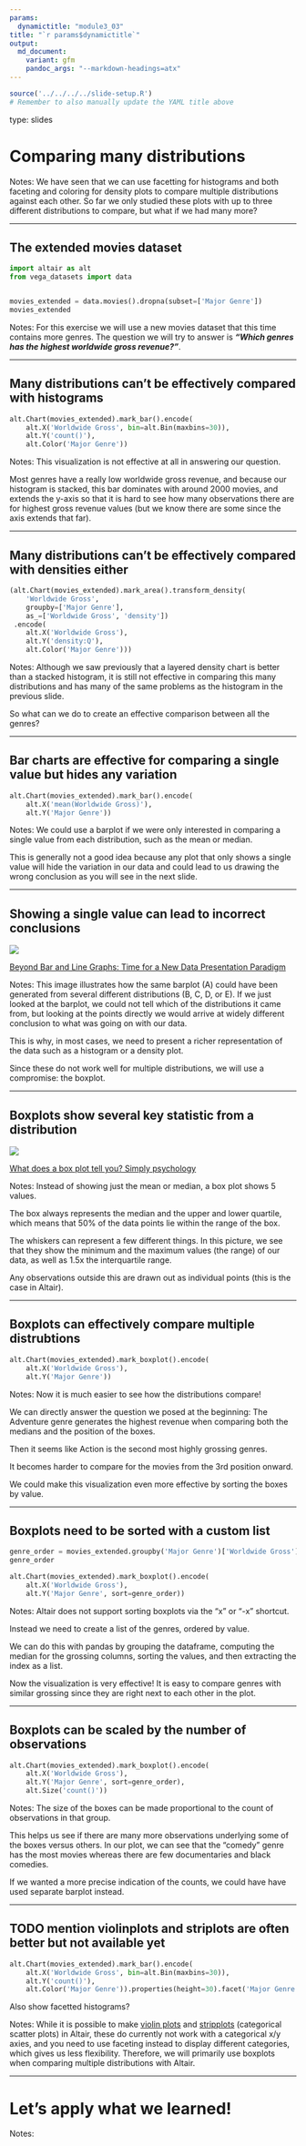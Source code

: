 ```yaml
---
params:
  dynamictitle: "module3_03"
title: "`r params$dynamictitle`"
output:
  md_document:
    variant: gfm
    pandoc_args: "--markdown-headings=atx"
---
```


```r
source('../../../../slide-setup.R')
# Remember to also manually update the YAML title above
```

type: slides

# Comparing many distributions

Notes:
We have seen that we can use facetting for histograms
and both faceting and coloring for density plots
to compare multiple distributions against each other.
So far we only studied these plots with up to three different distributions to compare,
but what if we had many more?

---

## The extended movies dataset

```python
import altair as alt
from vega_datasets import data


movies_extended = data.movies().dropna(subset=['Major Genre'])
movies_extended
```

Notes:
For this exercise we will use a new movies dataset that this time contains more genres.
The question we will try to answer is
***"Which genres has the highest worldwide gross revenue?"***.

---

## Many distributions can't be effectively compared with histograms

```python
alt.Chart(movies_extended).mark_bar().encode(
    alt.X('Worldwide Gross', bin=alt.Bin(maxbins=30)),
    alt.Y('count()'),
    alt.Color('Major Genre'))
```

Notes:
This visualization is not effective at all
in answering our question.

Most genres have a really low worldwide gross revenue,
and because our histogram is stacked,
this bar dominates with around 2000 movies,
and extends the y-axis so that it is hard to see 
how many observations there are for highest
gross revenue values (but we know there are some since the axis extends that far).

---

## Many distributions can't be effectively compared with densities either

```python
(alt.Chart(movies_extended).mark_area().transform_density(
    'Worldwide Gross',
    groupby=['Major Genre'],
    as_=['Worldwide Gross', 'density'])
 .encode(
    alt.X('Worldwide Gross'),
    alt.Y('density:Q'),
    alt.Color('Major Genre')))
```

Notes:
Although we saw previously that a layered density chart
is better than a stacked histogram,
it is still not effective in comparing this many distributions
and has many of the same problems as the histogram in the previous slide.

So what can we do to create an effective comparison between all the genres?

---

## Bar charts are effective for comparing a single value but hides any variation

```python
alt.Chart(movies_extended).mark_bar().encode(
    alt.X('mean(Worldwide Gross)'),
    alt.Y('Major Genre'))
```

Notes:
We could use a barplot if we were only interested in comparing a single value
from each distribution, such as the mean or median.

This is generally not a good idea because any plot that only shows a single value
will hide the variation in our data
and could lead to us drawing the wrong conclusion
as you will see in the next slide.

---

## Showing a single value can lead to incorrect conclusions

<img src=/module3/barplot-hiding-points.png></img>

[Beyond Bar and Line Graphs: Time for a New Data Presentation Paradigm](https://journals.plos.org/plosbiology/article?id=10.1371/journal.pbio.1002128)

Notes:
This image illustrates how the same barplot (A)
could have been generated from several different distributions (B, C, D, or E).
If we just looked at the barplot,
we could not tell which of the distributions it came from,
but looking at the points directly
we would arrive at widely different conclusion to what was going on with our data.

This is why, in most cases, we need to present a richer representation of the data
such as a histogram or a density plot.

Since these do not work well for multiple distributions,
we will use a compromise: the boxplot.

---

## Boxplots show several key statistic from a distribution

<img src=/module3/boxplot-schematic.webp></img>

[What does a box plot tell you? Simply psychology](https://www.simplypsychology.org/boxplots.html)

Notes:
Instead of showing just the mean or median,
a box plot shows 5 values.

The box always represents the median and the upper and lower quartile,
which means that 50% of the data points lie within the range of the box.

The whiskers can represent a few different things.
In this picture, we see that they show the minimum and the maximum values (the range) of our data, as well as 1.5x the interquartile range.

Any observations outside this are drawn out as individual points
(this is the case in Altair).

---

## Boxplots can effectively compare multiple distrubtions

```python
alt.Chart(movies_extended).mark_boxplot().encode(
    alt.X('Worldwide Gross'),
    alt.Y('Major Genre'))
```

Notes:
Now it is much easier to see how the distributions compare!

We can directly answer the question we posed at the beginning:
The Adventure genre generates the highest revenue
when comparing both the medians and the position of the boxes.

Then it seems like Action is the second most highly grossing genres.

It becomes harder to compare for the movies from the 3rd position onward.

We could make this visualization even more effective by sorting the boxes by value.

---

## Boxplots need to be sorted with a custom list

```python
genre_order = movies_extended.groupby('Major Genre')['Worldwide Gross'].median().sort_values().index.tolist()
genre_order

alt.Chart(movies_extended).mark_boxplot().encode(
    alt.X('Worldwide Gross'),
    alt.Y('Major Genre', sort=genre_order))
```

Notes:
Altair does not support sorting boxplots via the "x" or "-x" shortcut.

Instead we need to create a list of the genres,
ordered by value.

We can do this with pandas by grouping the dataframe, computing the median for the grossing columns,
sorting the values, and then extracting the index as a list.

Now the visualization is very effective!
It is easy to compare genres with similar grossing
since they are right next to each other in the plot.

---

## Boxplots can be scaled by the number of observations

```python
alt.Chart(movies_extended).mark_boxplot().encode(
    alt.X('Worldwide Gross'),
    alt.Y('Major Genre', sort=genre_order),
    alt.Size('count()'))
```

Notes:
The size of the boxes can be made proportional to the count of observations
in that group.

This helps us see if there are many more observations 
underlying some of the boxes versus others.
In our plot,
we can see that the "comedy" genre has the most movies
whereas there are few documentaries and black comedies.

If we wanted a more precise indication of the counts,
we could have have used separate barplot instead.

---

## TODO mention violinplots and striplots are often better but not available yet

```python
alt.Chart(movies_extended).mark_bar().encode(
    alt.X('Worldwide Gross', bin=alt.Bin(maxbins=30)),
    alt.Y('count()'),
    alt.Color('Major Genre')).properties(height=30).facet('Major Genre', columns=1)
```

Also show facetted histograms?

Notes:
While it is possible to make [violin plots](https://altair-viz.github.io/gallery/violin_plot.html)
and [stripplots](https://altair-viz.github.io/gallery/stripplot.html) (categorical scatter plots) in Altair,
these do currently not work with a categorical x/y axies,
and you need to use faceting instead to display different categories,
which gives us less flexibility.
Therefore,
we will primarily use boxplots when comparing multiple distributions with Altair.

---

# Let's apply what we learned!

Notes: <br>
